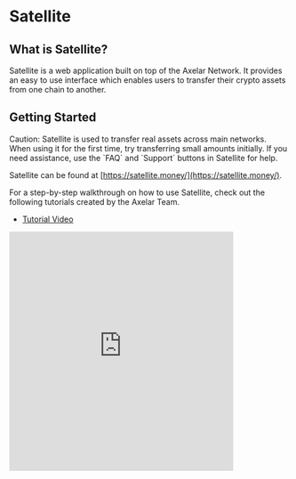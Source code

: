 # Satellite


## What is Satellite?

Satellite is a web application built on top of the Axelar Network. It provides an easy to use interface which enables users to transfer their crypto assets from one chain to another.

## Getting Started

<Callout type="warning" emoji="⚠️">
  Caution: Satellite is used to transfer real assets across main networks. When using it for the first time, try transferring small amounts initially. If you need assistance, use the `FAQ` and `Support` buttons in Satellite for help.
</Callout>

Satellite can be found at [https://satellite.money/](https://satellite.money/).

For a step-by-step walkthrough on how to use Satellite, check out the following tutorials created by the Axelar Team.

- [Tutorial Video](https://www.youtube.com/watch?v=_bxEw9Otb20)
<Bleed>
  <iframe
    width="80%"
    height="430"
    src="https://www.youtube.com/embed/_bxEw9Otb20"
    frameBorder="0"
    allow="accelerometer; autoplay; clipboard-write; encrypted-media; gyroscope; picture-in-picture"
    allowFullScreen
    style={{ margin: "1rem auto" }}
  />
</Bleed>
- [Instructional Medium Post](https://medium.com/axelar/transfer-terra-assets-to-evm-chains-using-satellite-f6480c7ff20c)

See [Mainnet resources](/resources/mainnet) for a reference list of Axelar's cross chain contract addresses, minimum asset transfer amounts, and cross-chain transaction processing fees.
